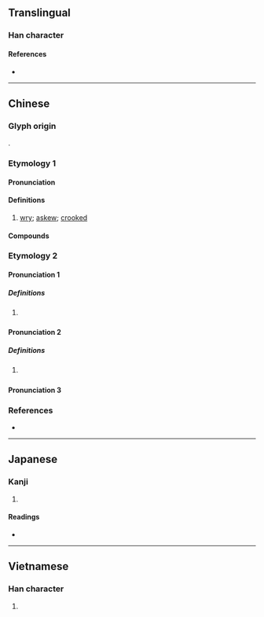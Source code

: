 {{also|㖞}}
{{character info}}
==Translingual==

===Han character===
{{Han char|rn=30|rad=口|as=09|sn=12|four=67027|canj=RBBR|ids=⿰口咼}}

====References====
* {{Han ref|kx=0198.090|dkj=03925|dj=0419.170|hdz=10641.110|uh=558E|ud=21902|bh=D87B|bd=55419}}

----

==Chinese==

===Glyph origin===
{{Han etym}}
{{Han compound|口|咼|c1=s|c2=p|t1=mouth|ls=psc}}.

===Etymology 1===
{{zh-forms|s=㖞}}

====Pronunciation====
{{zh-pron
|m=喎
|c=waa1,kwaa1
|mc=y
|oc=y
|cat=a
}}

====Definitions====
{{zh-hanzi}}

# {{lb|zh|especially of mouth}} [[wry]]; [[askew]]; [[crooked]]

====Compounds====
{{zh-der|喎斜}}

===Etymology 2===
{{zh-forms|s=㖞|alt=wor}}

====Pronunciation 1====
{{zh-pron
|c=wo3
|cat=part
}}

=====Definitions=====
{{zh-hanzi}}

# {{lb|zh|Cantonese}} {{n-g|Sentence-final modal particle used as a casual reminder or for emphasis.}}
#: {{zh-x|記住 帶 多 件 褸{lau1} 喎{wo3}。|Remember to bring a jacket with you.|C}}
#: {{zh-x|臨 瞓 前 要 刷牙 㗎 喎{wo3}。|You've got to brush your teeth before bed.|C}}
#: {{zh-x|我 已經 食 咗 飯 㗎 喇 喎{wo3}。|I've already eaten.|C}}

====Pronunciation 2====
{{zh-forms|s=㖞|alt=wor}}
{{zh-pron
|c=wo5
|cat=part
}}

=====Definitions=====
{{zh-hanzi}}

# {{lb|zh|Cantonese}} {{n-g|Sentence-final modal particle used for reported speech.}}
#: {{zh-x|老師 叫 我哋 去 食飯 先 喎{wo5}。|The teacher told us to go eat first.|C}}
#: {{zh-x|開 多 三 張 檯{toi4-2} 喎{wo5}。|(Someone said) Set up three more tables.|C}}

====Pronunciation 3====
{{zh-see|啝|v|sentence-final particle expressing surprise}}

===References===
* {{R:yue:Hanzi}}

----

==Japanese==

===Kanji===
{{ja-kanji|grade=|rs=口09}}

# {{rfdef|ja|sort=口09}}

====Readings====
* {{ja-readings|on=[[か]] (ka)|kun=[[ゆがむ]] (yugamu)}}

----

==Vietnamese==

===Han character===
{{vi-hantu|[[oa]]|rs=口09}}

# {{rfdef|vi|sort=口09}}